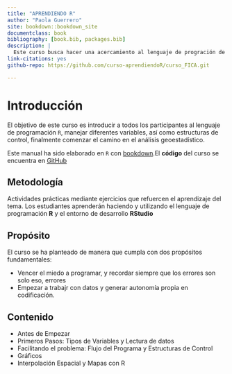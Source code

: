 --- 
title: "APRENDIENDO R"
author: "Paola Guerrero"
site: bookdown::bookdown_site
documentclass: book
bibliography: [book.bib, packages.bib]
description: |
  Este curso busca hacer una acercamiento al lenguaje de progración de R e introducir a los participantes en el análisis geoestadístico  
link-citations: yes
github-repo: https://github.com/curso-aprendiendoR/curso_FICA.git

---

# Introducción {-}

El objetivo de este curso es introducir a todos los participantes al lenguaje de programación `R`, manejar diferentes variables, así como estructuras de control, finalmente comenzar el camino en el análisis geoestadístico. 

Este manual ha sido elaborado en `R` con [bookdown](https://github.com/rstudio/bookdown-demo).El **código** del curso se encuentra en [GitHub](https://github.com/curso-aprendiendoR/curso-R.git)

## Metodología {-}

Actividades prácticas mediante ejercicios que refuercen el aprendizaje del tema. Los estudiantes aprenderán haciendo y utilizando el lenguaje de programación **R** y el entorno de desarrollo **RStudio**

## Propósito {-}

El curso se ha planteado de manera que cumpla con dos propósitos fundamentales:

* Vencer el miedo a programar, y recordar siempre que los errores son solo eso, errores
* Empezar a trabajr con datos y generar autonomía propia en codificación.

## Contenido {-}

* Antes de Empezar
* Primeros Pasos: Tipos de Variables y Lectura de datos
* Facilitando el problema: Flujo del Programa y Estructuras de Control
* Gráficos
* Interpolación Espacial y Mapas con R



